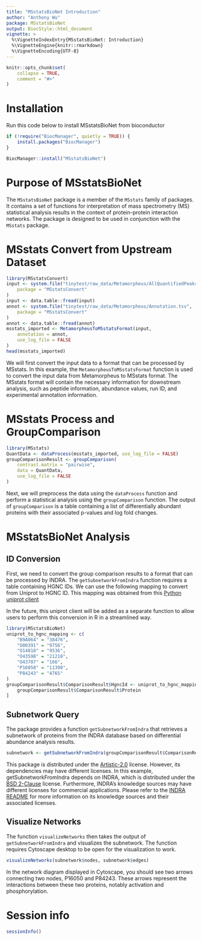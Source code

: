 ```yaml
---
title: "MSstatsBioNet Introduction"
author: "Anthony Wu"
package: MSstatsBioNet
output: BiocStyle::html_document
vignette: >
  %\VignetteIndexEntry{MSstatsBioNet: Introduction}
  %\VignetteEngine{knitr::rmarkdown}
  %\VignetteEncoding{UTF-8}
---
```


```r
knitr::opts_chunk$set(
    collapse = TRUE,
    comment = "#>"
)
```


# Installation

Run this code below to install MSstatsBioNet from bioconductor

```r
if (!require("BiocManager", quietly = TRUE)) {
    install.packages("BiocManager")
}

BiocManager::install("MSstatsBioNet")
```

# Purpose of MSstatsBioNet

The `MSstatsBioNet` package is a member of the `MSstats` family of packages.
It contains a set of functions for interpretation of mass spectrometry (MS) 
statistical analysis results in the context of protein-protein interaction 
networks. The package is designed to be used in conjunction with the 
`MSstats` package.

# MSstats Convert from Upstream Dataset

```r
library(MSstatsConvert)
input <- system.file("tinytest/raw_data/Metamorpheus/AllQuantifiedPeaks.tsv",
    package = "MSstatsConvert"
)
input <- data.table::fread(input)
annot <- system.file("tinytest/raw_data/Metamorpheus/Annotation.tsv",
    package = "MSstatsConvert"
)
annot <- data.table::fread(annot)
msstats_imported <- MetamorpheusToMSstatsFormat(input,
    annotation = annot,
    use_log_file = FALSE
)
head(msstats_imported)
```

We will first convert the input data to a format that can be processed by 
MSstats.  In this example, the `MetamorpheusToMSstatsFormat` function is used 
to convert the input data from Metamorpheus to MSstats format.  The MSstats
format will contain the necessary information for downstream analysis, such
as peptide information, abundance values, run ID, and experimental annotation
information.

# MSstats Process and GroupComparison

```r
library(MSstats)
QuantData <- dataProcess(msstats_imported, use_log_file = FALSE)
groupComparisonResult <- groupComparison(
    contrast.matrix = "pairwise",
    data = QuantData,
    use_log_file = FALSE
)
```

Next, we will preprocess the data using the `dataProcess` function and perform
a statistical analysis using the `groupComparison` function.  The output of 
`groupComparison` is a table containing a list of differentially abundant 
proteins with their associated p-values and log fold changes.  

# MSstatsBioNet Analysis

## ID Conversion

First, we need to convert the group comparison results to a format that can be
processed by INDRA.  The `getSubnetworkFromIndra` function requires a table 
containing HGNC IDs.  We can use the following mapping to convert from Uniprot
to HGNC ID.  This mapping was obtained from this 
[Python uniprot client](https://indra.readthedocs.io/en/docstrings/modules/databases/index.html#indra.databases.hgnc_client.get_hgnc_id)

In the future, this uniprot client will be added as a separate function to allow
users to perform this conversion in R in a streamlined way.

```r
library(MSstatsBioNet)
uniprot_to_hgnc_mapping <- c(
    "B9A064" = "38476",
    "O00391" = "9756",
    "O14818" = "9536",
    "O43598" = "21218",
    "O43707" = "166",
    "P16050" = "11390",
    "P84243" = "4765"
)
groupComparisonResult$ComparisonResult$HgncId <- uniprot_to_hgnc_mapping[
    groupComparisonResult$ComparisonResult$Protein
]
```

## Subnetwork Query

The package provides a function `getSubnetworkFromIndra` that retrieves a
subnetwork of proteins from the INDRA database based on differential abundance
analysis results.  

```r
subnetwork <- getSubnetworkFromIndra(groupComparisonResult$ComparisonResult)
```

This package is distributed under the [Artistic-2.0](https://opensource.org/licenses/Artistic-2.0) license.  However, its dependencies may have different licenses.  In this example, getSubnetworkFromIndra depends on INDRA, which is distributed under the [BSD 2-Clause](https://opensource.org/license/bsd-2-clause) license.  Furthermore, INDRA's knowledge sources may have different licenses for commercial applications.  Please refer to the [INDRA README](https://github.com/sorgerlab/indra?tab=readme-ov-file#indra-modules) for more information on its knowledge sources and their associated licenses.


## Visualize Networks

The function `visualizeNetworks` then takes the output of 
`getSubnetworkFromIndra` and visualizes the subnetwork. The function requires
Cytoscape desktop to be open for the visualization to work.

```r
visualizeNetworks(subnetwork$nodes, subnetwork$edges)
```
In the network diagram displayed in Cytoscape, you should see two arrows
connecting two nodes, P16050 and P84243.  These arrows represent the 
interactions between these two proteins, notably activation and phosphorylation.

# Session info

```r
sessionInfo()
```
